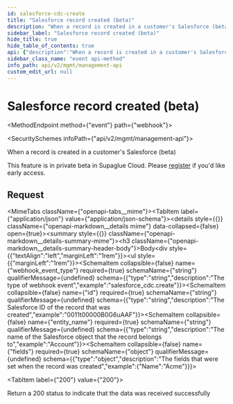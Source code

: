 ```yaml
---
id: salesforce-cdc-create
title: "Salesforce record created (beta)"
description: "When a record is created in a customer's Salesforce (beta)"
sidebar_label: "Salesforce record created (beta)"
hide_title: true
hide_table_of_contents: true
api: {"description":"When a record is created in a customer's Salesforce (beta)\n\nThis feature is in private beta in Supaglue Cloud. Please [register](https://m8ndtm64l4g.typeform.com/to/ovOUDxGj) if you'd like early access.","operationId":"salesforceCdcCreate","x-event-type":"salesforce_cdc.create","tags":["Salesforce CDC Events (beta)"],"requestBody":{"content":{"application/json":{"example":{"id":"0011t00000B0G6uAAF","entity_name":"Account","fields":{"Name":"Acme"}},"schema":{"type":"object","properties":{"webhook_event_type":{"type":"string","description":"The type of webhook event","example":"salesforce_cdc.create"},"id":{"type":"string","description":"The Salesforce ID of the record that was created","example":"0011t00000B0G6uAAF"},"entity_name":{"type":"string","description":"The name of the Salesforce object that the record belongs to","example":"Account"},"fields":{"type":"object","description":"The fields that were set when the record was created","example":{"Name":"Acme"}}},"required":["webhook_event_type","id","entity_name","fields"]}}}},"responses":{"200":{"description":"Return a 200 status to indicate that the data was received successfully"}},"extensions":[{"key":"x-event-type","value":"salesforce_cdc.create"}],"method":"event","path":"webhook","servers":[{"url":"https://api.supaglue.io/mgmt/v2","description":"Supaglue API"}],"securitySchemes":{"x-api-key":{"type":"apiKey","name":"x-api-key","in":"header","description":"API key to allow developers to access the API"}},"jsonRequestBodyExample":{"webhook_event_type":"salesforce_cdc.create","id":"0011t00000B0G6uAAF","entity_name":"Account","fields":{"Name":"Acme"}},"info":{"version":"0.14.18","title":"Management API","contact":{"name":"Supaglue","email":"docs@supaglue.com","url":"https://supaglue.com"},"description":"#### Introduction\n\nWelcome to the Management API documentation. You can use this API to manage customer integrations and connections.\n\n[![Run in Postman](https://run.pstmn.io/button.svg)](https://www.postman.com/supaglue/workspace/supaglue-public/overview)\n\n#### Base API URL\n\n```\nhttps://api.supaglue.io/mgmt/v2\n```\n"}}
sidebar_class_name: "event api-method"
info_path: api/v2/mgmt/management-api
custom_edit_url: null
---
```



<h1 className={"openapi__heading"}>Salesforce record created (beta)</h1>

<MethodEndpoint method={"event"} path={"webhook"}></MethodEndpoint>

<SecuritySchemes infoPath={"api/v2/mgmt/management-api"}></SecuritySchemes>



When a record is created in a customer's Salesforce (beta)

This feature is in private beta in Supaglue Cloud. Please [register](https://m8ndtm64l4g.typeform.com/to/ovOUDxGj) if you'd like early access.

## Request

<MimeTabs className={"openapi-tabs__mime"}><TabItem label={"application/json"} value={"application/json-schema"}><details style={{}} className={"openapi-markdown__details mime"} data-collapsed={false} open={true}><summary style={{}} className={"openapi-markdown__details-summary-mime"}><h3 className={"openapi-markdown__details-summary-header-body"}>Body</h3></summary><div style={{"textAlign":"left","marginLeft":"1rem"}}></div><ul style={{"marginLeft":"1rem"}}><SchemaItem collapsible={false} name={"webhook_event_type"} required={true} schemaName={"string"} qualifierMessage={undefined} schema={{"type":"string","description":"The type of webhook event","example":"salesforce_cdc.create"}}></SchemaItem><SchemaItem collapsible={false} name={"id"} required={true} schemaName={"string"} qualifierMessage={undefined} schema={{"type":"string","description":"The Salesforce ID of the record that was created","example":"0011t00000B0G6uAAF"}}></SchemaItem><SchemaItem collapsible={false} name={"entity_name"} required={true} schemaName={"string"} qualifierMessage={undefined} schema={{"type":"string","description":"The name of the Salesforce object that the record belongs to","example":"Account"}}></SchemaItem><SchemaItem collapsible={false} name={"fields"} required={true} schemaName={"object"} qualifierMessage={undefined} schema={{"type":"object","description":"The fields that were set when the record was created","example":{"Name":"Acme"}}}></SchemaItem></ul></details></TabItem></MimeTabs><div><div><ApiTabs><TabItem label={"200"} value={"200"}><div>

Return a 200 status to indicate that the data was received successfully

</div><div></div></TabItem></ApiTabs></div></div>
      
